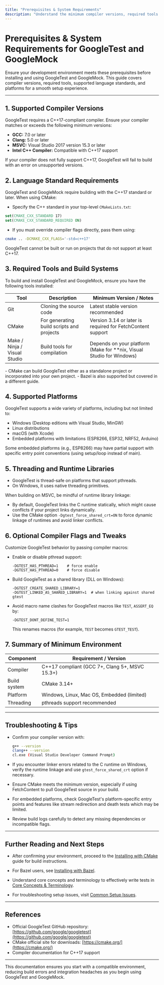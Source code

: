 ```yaml
---
title: "Prerequisites & System Requirements"
description: "Understand the minimum compiler versions, required tools (such as CMake or Bazel), language standards (C++17 and above), and supported platforms for GoogleTest and GoogleMock. Ensure your development environment meets these criteria for a smooth setup."
---
```


# Prerequisites & System Requirements for GoogleTest and GoogleMock

Ensure your development environment meets these prerequisites before installing and using GoogleTest and GoogleMock. This guide covers compiler versions, required tools, supported language standards, and platforms for a smooth setup experience.

---

## 1. Supported Compiler Versions

GoogleTest requires a C++17-compliant compiler. Ensure your compiler matches or exceeds the following minimum versions:

- **GCC:** 7.0 or later
- **Clang:** 5.0 or later
- **MSVC:** Visual Studio 2017 version 15.3 or later
- **Intel C++ Compiler:** Compatible with C++17 support

<Check>
If your compiler does not fully support C++17, GoogleTest will fail to build with an error on unsupported versions.
</Check>

## 2. Language Standard Requirements

GoogleTest and GoogleMock require building with the C++17 standard or later. When using CMake:

- Specify the C++ standard in your top-level `CMakeLists.txt`:

```cmake
set(CMAKE_CXX_STANDARD 17)
set(CMAKE_CXX_STANDARD_REQUIRED ON)
```

- If you must override compiler flags directly, pass them using:

```bash
cmake .. -DCMAKE_CXX_FLAGS='-std=c++17'
```

<Note>
GoogleTest cannot be built or run on projects that do not support at least C++17.
</Note>

## 3. Required Tools and Build Systems

To build and install GoogleTest and GoogleMock, ensure you have the following tools installed:

| Tool        | Description                                   | Minimum Version / Notes                                   |
|-------------|-----------------------------------------------|----------------------------------------------------------|
| Git         | Cloning the source code                        | Latest stable version recommended                         |
| CMake       | For generating build scripts and projects     | Version 3.14 or later is required for FetchContent support |
| Make / Ninja / Visual Studio | Build tools for compilation            | Depends on your platform (Make for **nix, Visual Studio for Windows) |

<Info>
- CMake can build GoogleTest either as a standalone project or incorporated into your own project.
- Bazel is also supported but covered in a different guide.
</Info>

## 4. Supported Platforms

GoogleTest supports a wide variety of platforms, including but not limited to:

- Windows (Desktop editions with Visual Studio, MinGW)
- Linux distributions
- macOS (with Xcode)
- Embedded platforms with limitations (ESP8266, ESP32, NRF52, Arduino)

<Warning>
Some embedded platforms (e.g., ESP8266) may have partial support with specific entry point conventions (using setup/loop instead of main).
</Warning>

## 5. Threading and Runtime Libraries

- GoogleTest is thread-safe on platforms that support pthreads.
- On Windows, it uses native threading primitives.

When building on MSVC, be mindful of runtime library linkage:

- By default, GoogleTest links the C runtime statically, which might cause conflicts if your project links dynamically.
- Use the CMake option `-Dgtest_force_shared_crt=ON` to force dynamic linkage of runtimes and avoid linker conflicts.

## 6. Optional Compiler Flags and Tweaks

Customize GoogleTest behavior by passing compiler macros:

- Enable or disable pthread support:

  ```
  -DGTEST_HAS_PTHREAD=1    # force enable
  -DGTEST_HAS_PTHREAD=0    # force disable
  ```

- Build GoogleTest as a shared library (DLL on Windows):

  ```
  -DGTEST_CREATE_SHARED_LIBRARY=1
  -DGTEST_LINKED_AS_SHARED_LIBRARY=1  # when linking against shared gtest
  ```

- Avoid macro name clashes for GoogleTest macros like `TEST`, `ASSERT_EQ` by:

  ```
  -DGTEST_DONT_DEFINE_TEST=1
  ```

  This renames macros (for example, `TEST` becomes `GTEST_TEST`).

## 7. Summary of Minimum Environment

| Component          | Requirement / Version               |
|--------------------|-----------------------------------|
| Compiler           | C++17 compliant (GCC 7+, Clang 5+, MSVC 15.3+) |
| Build system       | CMake 3.14+                      |
| Platform           | Windows, Linux, Mac OS, Embedded (limited) |
| Threading          | pthreads support recommended      |

---

## Troubleshooting & Tips

- Confirm your compiler version with:
  ```bash
  g++ --version
  clang++ --version
  cl.exe (Visual Studio Developer Command Prompt)
  ```

- If you encounter linker errors related to the C runtime on Windows, verify the runtime linkage and use `gtest_force_shared_crt` option if necessary.

- Ensure CMake meets the minimum version, especially if using FetchContent to pull GoogleTest source in your build.

- For embedded platforms, check GoogleTest's platform-specific entry points and features like stream redirection and death tests which may be limited.

- Review build logs carefully to detect any missing dependencies or incompatible flags.

---

## Further Reading and Next Steps

- After confirming your environment, proceed to the [Installing with CMake](getting-started/installation-and-configuration/install-cmake) guide for build instructions.

- For Bazel users, see [Installing with Bazel](getting-started/installation-and-configuration/install-bazel).

- Understand core concepts and terminology to effectively write tests in [Core Concepts & Terminology](overview/core-concepts-and-architecture/core-terminology).

- For troubleshooting setup issues, visit [Common Setup Issues](getting-started/setup-troubleshooting/common-setup-issues).

---

## References

- Official GoogleTest GitHub repository: [https://github.com/google/googletest](https://github.com/google/googletest)
- CMake official site for downloads: [https://cmake.org/](https://cmake.org/)
- Compiler documentation for C++17 support

---

This documentation ensures you start with a compatible environment, reducing build errors and integration headaches as you begin using GoogleTest and GoogleMock.
